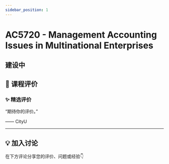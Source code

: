 ```yaml
---
sidebar_position: 1
---
```



# AC5720 - Management Accounting Issues in Multinational Enterprises

## 建设中

## **💬 课程评价**

### ✨ **精选评价**
<div className={commentStyles.commentBox}>
    <p className={commentStyles.commentText}>
        “期待你的评价。”
    </p>
    <p className={commentStyles.commentAuthor}>—— CityU</p>
</div>

---

## **💡 加入讨论**

在下方评论分享您的评价、问题或经验👇
<Utterances />
